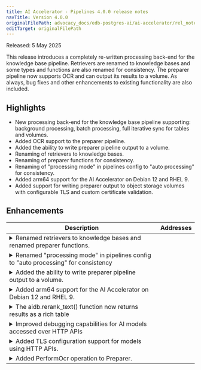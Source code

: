 ```yaml
---
title: AI Accelerator - Pipelines 4.0.0 release notes
navTitle: Version 4.0.0
originalFilePath: advocacy_docs/edb-postgres-ai/ai-accelerator/rel_notes/src/rel_notes_4.0.0.yml
editTarget: originalFilePath
---
```


Released: 5 May 2025

This release introduces a completely re-written processing back-end for the knowledge base pipeline.
Retrievers are renamed to knowledge bases and some types and functions are also renamed for consistency.
The preparer pipeline now supports OCR and can output its results to a volume.
As always, bug fixes and other enhancements to existing functionality are also included.

## Highlights

- New processing back-end for the knowledge base pipeline supporting: background processing, batch processing, full iterative sync for tables and volumes.
- Added OCR support to the preparer pipeline.
- Added the ability to write preparer pipeline output to a volume.
- Renaming of retrievers to knowledge bases.
- Renaming of preparer functions for consistency.
- Renaming of "processing mode" in pipelines config to "auto processing" for consistency.
- Added arm64 support for the AI Accelerator on Debian 12 and RHEL 9.
- Added support for writing preparer output to object storage volumes with configurable TLS and custom certificate validation.

## Enhancements

<table class="table w-100"><thead><tr><th>Description</th><th width="10%">Addresses</th></tr></thead><tbody>
<tr><td><details><summary>Renamed retrievers to knowledge bases and renamed preparer functions.</summary><hr/><p>The retriever pipeline has been renamed to the knowledge base pipeline.
The functions <code>aidb.create_retriever_for_table()</code> and <code>aidb.create_retriever_for_volume()</code> have been renamed to <code>aidb.create_knowledge_base_for_table()</code> and <code>aidb.create_knowledge_base_for_volume()</code>, respectively.
Also renamed is the <code>aidb.delete_retriever</code> function (to <code>aidb.delete_knowledge_base()</code>) and the <code>aidb.RetrieverSourceDataFormat</code> enum has been renamed to <code>aidb.PipelineDataFormat</code>.
For consistency, the preparer pipeline functions have also been renamed. The <code>aidb.create_preparer_for_table()</code> function has been renamed to <code>aidb.create_table_preparer()</code> and <code>aidb.create_preparer_for_volume()</code> has been renamed to <code>aidb.create_volume_preparer()</code>.
The <code>aidb.retrievers</code> view is now the <code>aidb.knowledge_bases</code> view. Aliases for the <code>aidb.knowledge_bases</code> and <code>aidb.preparers</code> views have also been added as <code>aidb.kbs</code> and <code>aidb.preps</code> respectively.
The older functions and view names are still available but marked as deprecated. They will be removed in a future release.</p>
</details></td><td></td></tr>
<tr><td><details><summary>Renamed &quot;processing mode&quot; in pipelines config to &quot;auto processing&quot; for consistency</summary><hr/><p>The setting for &quot;auto processing&quot; in pipeline creation, config and overview functions has been re-named from <code>processing_mode</code> to <code>auto_processing</code>.
We did this to have consistency with the name of the feature itself which is called auto-processing.</p>
</details></td><td></td></tr>
<tr><td><details><summary>Added the ability to write preparer pipeline output to a volume.</summary><hr/><p>Preparer pipelines now support AIDB volumes (e.g. an S3 bucket using PGFS) as output destination. Previously, only Postgres tables were supported.
Volumes as input source were already supported together with tables, so now all 4 source/destination combinations are possible.</p>
</details></td><td></td></tr>
<tr><td><details><summary>Added arm64 support for the AI Accelerator on Debian 12 and RHEL 9.</summary><hr/><p>The AI Accelerator now supports arm64 architecture on Debian 12 and RHEL 9. This includes support for the arm64 architecture in the <code>aidb</code> packages.</p>
</details></td><td></td></tr>
<tr><td><details><summary>The aidb.rerank_text() function now returns results as a rich table</summary><hr/><p>The <code>aidb.rerank_text()</code> function used to rerank a list of texts based on a ranking query, now returns its results in a table, one row per text. The table includes columns for the raw logit_score, the text itself and the index from the input.
This makes it much easier to use the result in larger SQL query e.g. by joining with other data or sorting the rows by logit_score.</p>
</details></td><td></td></tr>
<tr><td><details><summary>Improved debugging capabilities for AI models accessed over HTTP APIs</summary><hr/><p>AIDB now prints rich debugging output for any errors encountered when using external models via API. This includes NIM models and OpenAI API compatible models.
The HTTP status code, error response content, and request content are logged to help users debug issues like incorrect endpoints, incorrect model configuration or incorrect credentials, among others.</p>
</details></td><td></td></tr>
<tr><td><details><summary>Added TLS configuration support for models using HTTP APIs.</summary><hr/><p>Models that connect to external HTTP endpoints can now be configured with TLS settings via the <code>tls_config</code> object.
This supports disabling certificate verification using <code>insecure_skip_verify</code> for development, or specifying a custom certificate authority using the <code>ca_path</code> field.
These settings allow secure integration with services using self-signed or private CA certificates.</p>
</details></td><td></td></tr>
<tr><td><details><summary>Added PerformOcr operation to Preparer.</summary><hr/><p>Preparer pipelines can now utilize a <code>PerformOcr</code> operation that leverages the <a href="https://build.nvidia.com/baidu/paddleocr">PaddleOCR model</a> with the <a href="https://docs.nvidia.com/nim/ingestion/table-extraction/latest/overview.html">NVIDIA NIM Image OCR API.</a></p>
</details></td><td></td></tr>
</tbody></table>


